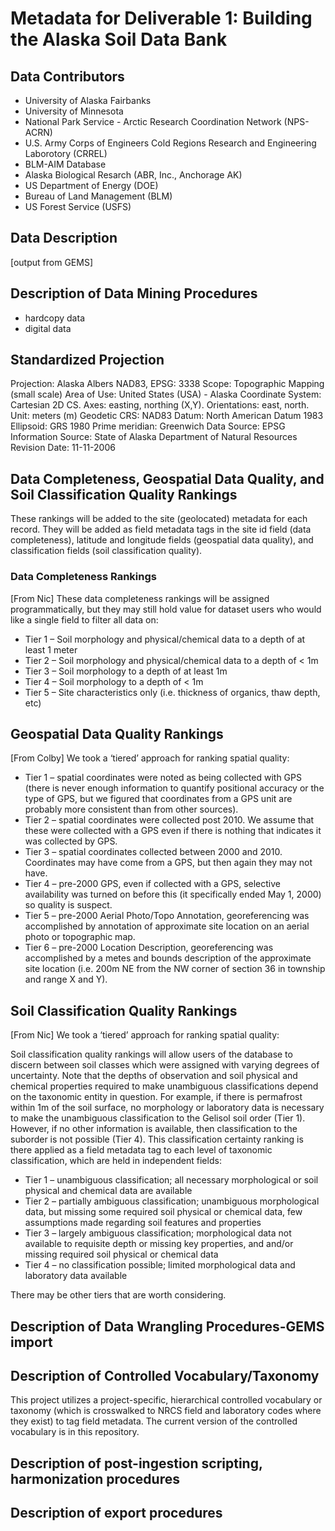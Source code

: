 # Metadata for Deliverable 1: Building the Alaska Soil Data Bank

## Data Contributors

- University of Alaska Fairbanks 
- University of Minnesota 
- National Park Service - Arctic Research Coordination Network (NPS-ACRN) 
- U.S. Army Corps of Engineers Cold Regions Research and Engineering Laborotory (CRREL) 
- BLM-AIM Database 
- Alaska Biological Resarch (ABR, Inc., Anchorage AK)
- US Department of Energy (DOE) 
- Bureau of Land Management (BLM) 
- US Forest Service (USFS)

## Data Description

\[output from GEMS\]

## Description of Data Mining Procedures

-   hardcopy data
-   digital data

## Standardized Projection

Projection: Alaska Albers NAD83, EPSG: 3338 Scope: Topographic Mapping (small scale) Area of Use: United States (USA) - Alaska Coordinate System: Cartesian 2D CS. Axes: easting, northing (X,Y). Orientations: east, north. Unit: meters (m) Geodetic CRS: NAD83 Datum: North American Datum 1983 Ellipsoid: GRS 1980 Prime meridian: Greenwich Data Source: EPSG Information Source: State of Alaska Department of Natural Resources Revision Date: 11-11-2006

## Data Completeness, Geospatial Data Quality, and Soil Classification Quality Rankings

These rankings will be added to the site (geolocated) metadata for each record. They will be added as field metadata tags in the site id field (data completeness), latitude and longitude fields (geospatial data quality), and classification fields (soil classification quality).

### Data Completeness Rankings

\[From Nic\] These data completeness rankings will be assigned programmatically, but they may still hold value for dataset users who would like a single field to filter all data on:

-   Tier 1 -- Soil morphology and physical/chemical data to a depth of at least 1 meter
-   Tier 2 -- Soil morphology and physical/chemical data to a depth of \< 1m
-   Tier 3 -- Soil morphology to a depth of at least 1m
-   Tier 4 -- Soil morphology to a depth of \< 1m
-   Tier 5 -- Site characteristics only (i.e. thickness of organics, thaw depth, etc)

## Geospatial Data Quality Rankings

\[From Colby\] We took a 'tiered' approach for ranking spatial quality:

-   Tier 1 -- spatial coordinates were noted as being collected with GPS (there is never enough information to quantify positional accuracy or the type of GPS, but we figured that coordinates from a GPS unit are probably more consistent than from other sources).
-   Tier 2 -- spatial coordinates were collected post 2010. We assume that these were collected with a GPS even if there is nothing that indicates it was collected by GPS.
-   Tier 3 -- spatial coordinates collected between 2000 and 2010. Coordinates may have come from a GPS, but then again they may not have.
-   Tier 4 -- pre-2000 GPS, even if collected with a GPS, selective availability was turned on before this (it specifically ended May 1, 2000) so quality is suspect.
-   Tier 5 -- pre-2000 Aerial Photo/Topo Annotation, georeferencing was accomplished by annotation of approximate site location on an aerial photo or topographic map.
-   Tier 6 -- pre-2000 Location Description, georeferencing was accomplished by a metes and bounds description of the approximate site location (i.e. 200m NE from the NW corner of section 36 in township and range X and Y).

## Soil Classification Quality Rankings

\[From Nic\] We took a 'tiered' approach for ranking spatial quality:

Soil classification quality rankings will allow users of the database to discern between soil classes which were assigned with varying degrees of uncertainty. Note that the depths of observation and soil physical and chemical properties required to make unambiguous classifications depend on the taxonomic entity in question. For example, if there is permafrost within 1m of the soil surface, no morphology or laboratory data is necessary to make the unambiguous classification to the Gelisol soil order (Tier 1). However, if no other information is available, then classification to the suborder is not possible (Tier 4). This classification certainty ranking is there applied as a field metadata tag to each level of taxonomic classification, which are held in independent fields:

-   Tier 1 -- unambiguous classification; all necessary morphological or soil physical and chemical data are available
-   Tier 2 -- partially ambiguous classification; unambiguous morphological data, but missing some required soil physical or chemical data, few assumptions made regarding soil features and properties
-   Tier 3 -- largely ambiguous classification; morphological data not available to requisite depth or missing key properties, and and/or missing required soil physical or chemical data
-   Tier 4 -- no classification possible; limited morphological data and laboratory data available

There may be other tiers that are worth considering.

## Description of Data Wrangling Procedures-GEMS import

## Description of Controlled Vocabulary/Taxonomy

This project utilizes a project-specific, hierarchical controlled vocabulary or taxonomy (which is crosswalked to NRCS field and laboratory codes where they exist) to tag field metadata. The current version of the controlled vocabulary is in this repository.

## Description of post-ingestion scripting, harmonization procedures

## Description of export procedures
